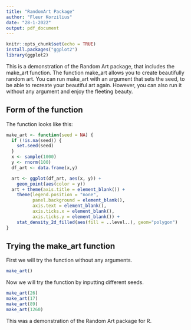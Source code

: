 ---
title: "RandomArt Package"
author: "Fleur Korzilius"
date: "28-1-2022"
output: pdf_document
---

```{r setup, include=FALSE}
knitr::opts_chunk$set(echo = TRUE)
install.packages("ggplot2")
library(ggplot2)
```

This is a demonstration of the Random Art package, that includes the make_art function. 
The function make_art allows you to create beautifully random art.
You can run make_art with an argument that sets the seed, to be able to recreate your beautiful art again.
However, you can also run it without any argument and enjoy the fleeting beauty.

## Form of the function
The function looks like this:

```{r make_art function, echo = TRUE, eval = TRUE}
make_art <- function(seed = NA) {
  if (!is.na(seed)) {
    set.seed(seed)
  }
  x <- sample(1000)
  y <- rnorm(100)
  df_art <- data.frame(x,y)

  art <- ggplot(df_art, aes(x, y)) +
    geom_point(aes(color = y))
  art + theme(axis.title = element_blank()) +
    theme(legend.position = "none",
          panel.background = element_blank(),
          axis.text = element_blank(),
          axis.ticks.x = element_blank(),
          axis.ticks.y = element_blank()) +
    stat_density_2d_filled(aes(fill = ..level..), geom="polygon")
}
```

## Trying the make_art function

First we will try the function without any arguments.

```{r, echo=TRUE, eval = TRUE}
make_art()
```

Now we will try the function by inputting different seeds.

```{r, echo = TRUE, eval = TRUE}
make_art(26)
make_art(17)
make_art(89)
make_art(1260)
```

This was a demonstration of the Random Art package for R. 
